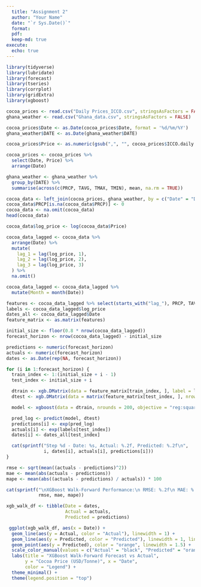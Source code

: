 ---
  title: "Assignment 2"
  author: "Your Name"
  date: "`r Sys.Date()`"
  format:
  pdf:
  keep-md: true
execute:
  echo: true
---
 
 
 
```{r setup, include=FALSE}
library(tidyverse)
library(lubridate)
library(forecast)
library(tseries)
library(corrplot)
library(gridExtra)
library(xgboost)

cocoa_prices <- read.csv("Daily Prices_ICCO.csv", stringsAsFactors = FALSE)
ghana_weather <- read.csv("Ghana_data.csv", stringsAsFactors = FALSE)

cocoa_prices$Date <- as.Date(cocoa_prices$Date, format = '%d/%m/%Y')
ghana_weather$DATE <- as.Date(ghana_weather$DATE)

cocoa_prices$Price <- as.numeric(gsub(",", "", cocoa_prices$ICCO.daily.price..US..tonne.))

cocoa_prices <- cocoa_prices %>%
  select(Date, Price) %>%
  arrange(Date)

ghana_weather <- ghana_weather %>%
  group_by(DATE) %>%
  summarise(across(c(PRCP, TAVG, TMAX, TMIN), mean, na.rm = TRUE))

cocoa_data <- left_join(cocoa_prices, ghana_weather, by = c("Date" = "DATE"))
cocoa_data$PRCP[is.na(cocoa_data$PRCP)] <- 0
cocoa_data <- na.omit(cocoa_data)
head(cocoa_data)

```

```{r}
cocoa_data$log_price <- log(cocoa_data$Price)

cocoa_data_lagged <- cocoa_data %>%
  arrange(Date) %>%
  mutate(
    lag_1 = lag(log_price, 1),
    lag_2 = lag(log_price, 2),
    lag_3 = lag(log_price, 3)
  ) %>%
  na.omit()  

cocoa_data_lagged <- cocoa_data_lagged %>%
  mutate(Month = month(Date))

features <- cocoa_data_lagged %>% select(starts_with("lag_"), PRCP, TAVG, TMAX, TMIN, Month)
labels <- cocoa_data_lagged$log_price
dates_all <- cocoa_data_lagged$Date
feature_matrix <- as.matrix(features)

initial_size <- floor(0.8 * nrow(cocoa_data_lagged))
forecast_horizon <- nrow(cocoa_data_lagged) - initial_size

predictions <- numeric(forecast_horizon)
actuals <- numeric(forecast_horizon)
dates <- as.Date(rep(NA, forecast_horizon))

for (i in 1:forecast_horizon) {
  train_index <- 1:(initial_size + i - 1)
  test_index <- initial_size + i

  dtrain <- xgb.DMatrix(data = feature_matrix[train_index, ], label = labels[train_index])
  dtest <- xgb.DMatrix(data = matrix(feature_matrix[test_index, ], nrow = 1))

  model <- xgboost(data = dtrain, nrounds = 200, objective = "reg:squarederror", verbose = 0)

  pred_log <- predict(model, dtest)
  predictions[i] <- exp(pred_log)
  actuals[i] <- exp(labels[test_index])
  dates[i] <- dates_all[test_index]

  cat(sprintf("Step %d - Date: %s, Actual: %.2f, Predicted: %.2f\n", 
              i, dates[i], actuals[i], predictions[i]))
}

rmse <- sqrt(mean((actuals - predictions)^2))
mae <- mean(abs(actuals - predictions))
mape <- mean(abs((actuals - predictions) / actuals)) * 100

cat(sprintf("\nXGBoost Walk-Forward Performance:\n RMSE: %.2f\n MAE: %.2f\n MAPE: %.2f%%\n", 
            rmse, mae, mape))

xgb_walk_df <- tibble(Date = dates,
                      Actual = actuals,
                      Predicted = predictions)

 ggplot(xgb_walk_df, aes(x = Date)) +
  geom_line(aes(y = Actual, color = "Actual"), linewidth = 1) +
  geom_line(aes(y = Predicted, color = "Predicted"), linewidth = 1, linetype = "dashed") +
  geom_point(aes(y = Predicted), color = "orange", linewidth = 1.5) +
  scale_color_manual(values = c("Actual" = "black", "Predicted" = "orange")) +
  labs(title = "XGBoost Walk-Forward Forecast vs Actual",
       y = "Cocoa Price (USD/Tonne)", x = "Date",
       color = "Legend") +
  theme_minimal() +
  theme(legend.position = "top")

```


